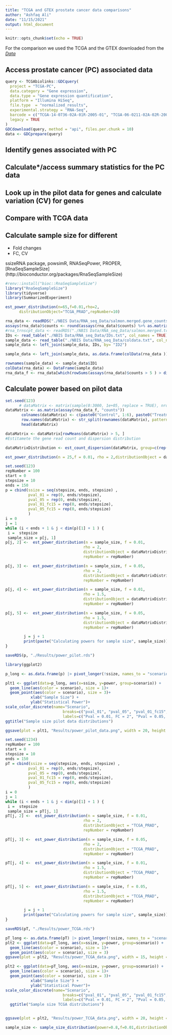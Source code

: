 ```yaml
---
title: "TCGA and GTEX prostate cancer data comparisons"
author: "Ashfaq Ali"
date: "11/15/2021"
output: html_document
---
```


```r
knitr::opts_chunk$set(echo = TRUE)
```

For the comparison we used the TCGA and the GTEX downloaded from the  [*Data*](https://www.nature.com/articles/sdata201861) 

## Access prostate cancer (PC) associated data
```r


query <- TCGAbiolinks::GDCquery(
  project = "TCGA-PC",
  data.category = "Gene expression",
  data.type = "Gene expression quantification",
  platform = "Illumina HiSeq", 
  file.type  = "normalized_results",
  experimental.strategy = "RNA-Seq",
  barcode = c("TCGA-14-0736-02A-01R-2005-01", "TCGA-06-0211-02A-02R-2005-01"),
  legacy = TRUE
)
GDCdownload(query, method = "api", files.per.chunk = 10)
data <- GDCprepare(query)
```

## Identify genes associated with PC 

## Calculate*/access summary statistics for the PC data

## Look up in the pilot data for genes and calculate variation (CV) for genes

## Compare with TCGA data

## Calculate sample size for different
 - Fold changes
 - FC, CV
 
 ssizeRNA package, powsimR, RNASeqPower, PROPER, [RnaSeqSampleSize] (http://bioconductor.org/packages/RnaSeqSampleSize)

```r
#renv::install("bioc::RnaSeqSampleSize")
library("RnaSeqSampleSize")
library(tidyverse)
library(SummarizedExperiment)
```

```r

est_power_distribution(n=65,f=0.01,rho=2,
      distributionObject="TCGA_PRAD",repNumber=10)

```

```r
rna_data <- readRDS("./NBIS Data/RNA_seq_Data/salmon.merged.gene_counts.rds")
assays(rna_data)$counts <- round(assays(rna_data)$counts) %>% as.matrix()
#rna_trnscpt_data <- readRDS("./NBIS Data/RNA_seq_Data/salmon.merged.transcript_counts.rds")
IDs <- read_table("./NBIS Data/RNA_seq_Data/IDs.txt", col_names = TRUE)
sample_data <- read_table("./NBIS Data/RNA_seq_Data/coldata.txt", col_names = TRUE)
sample_data <- left_join(sample_data, IDs, by= "ID2")

sample_data <- left_join(sample_data, as.data.frame(colData(rna_data )),by = c("ID1"="names") )

rownames(sample_data) <- sample_data$ID1 
colData(rna_data) <- DataFrame(sample_data)
rna_data_f <- rna_data[which(rowSums(assays(rna_data)$counts > 5 ) > dim(rna_data)[2]/2 ), ]
```
## Calculate power based on pilot data  

```r
set.seed(123)
      # dataMatrix <- matrix(sample(0:3000, 1e+05, replace = TRUE), nrow = 10000, ncol = 10)
dataMatrix <- as.matrix(assay(rna_data_f, "counts"))
       colnames(dataMatrix) <- c(paste0("Control", 1:6), paste0("Treatment", 1:6))
       row.names(dataMatrix) <- str_split(rownames(dataMatrix), pattern = "[.]", simplify = TRUE)[,1]
       head(dataMatrix)
```
```r
dataMatrix <- dataMatrix[rowMeans(dataMatrix) > 5, ]
#Estitamete the gene read count and dispersion distribution

dataMatrixDistribution <- est_count_dispersion(dataMatrix, group=c(rep(0,6),rep(1,6)))

```

```r
est_power_distribution(n = 25,f = 0.01, rho = 2,distributionObject = dataMatrixDistribution, repNumber = 100)
```


```r
set.seed(123)
repNumber = 100
start = 0
stepsize = 10
ends = 150
p = cbind(ssize = seq(stepsize, ends, stepsize) , 
          pval_01 = rep(0, ends/stepsize), 
          pval_05 = rep(0, ends/stepsize),
          pval_01_fc15 = rep(0, ends/stepsize),
          pval_05_fc15 = rep(0, ends/stepsize)
          )
i = 0
j = 1
while (i < ends + 1 & j < dim(p)[1] + 1 ) {
 i =  stepsize
 sample_size = p[j, 1]
p[j, 2] <-  est_power_distribution(n = sample_size, f = 0.01, 
                                  rho = 2, 
                                  distributionObject = dataMatrixDistribution, 
                                  repNumber = repNumber)

p[j, 3] <-  est_power_distribution(n = sample_size, f = 0.05, 
                                  rho = 2, 
                                  distributionObject = dataMatrixDistribution, 
                                  repNumber = repNumber)

p[j, 4] <-  est_power_distribution(n = sample_size, f = 0.01, 
                                  rho = 1.5, 
                                  distributionObject = dataMatrixDistribution, 
                                  repNumber = repNumber)

p[j, 5] <-  est_power_distribution(n = sample_size, f = 0.05, 
                                  rho = 1.5, 
                                  distributionObject = dataMatrixDistribution, 
                                  repNumber = repNumber)

        j = j + 1
        print(paste("Calculating powers for sample size", sample_size))
}

saveRDS(p, "./Results/power_pilot.rds")


```



```r
library(ggplot2)

p_long <- as.data.frame(p) |> pivot_longer(!ssize, names_to = "scenario", values_to = "power")

plt1 <- ggplot(data=p_long, aes(x=ssize, y=power, group=scenario)) +
  geom_line(aes(color = scenario), size = 1)+
  geom_point(aes(color = scenario), size = 3)+ 
           xlab("Sample Size") + 
           ylab("Statistical Power")+
scale_color_discrete(name="Scenario",
                         breaks=c("pval_01", "pval_05", "pval_01_fc15", "pval_05_fc15"),
                         labels=c("Pval = 0.01, FC = 2", "Pval = 0.05, FC = 2", "Pval = 0.01, FC = 1.5", "Pval = 0.05, FC = 1.5"))+
ggtitle("Sample size pilot data distributions")

ggsave(plot = plt1, "Results/power_pilot_data.png", width = 20, height = 14,  units = "cm", dpi = 175 )
```

```r
set.seed(1234)
repNumber = 100
start = 0
stepsize = 10
ends = 150
pT = cbind(ssize = seq(stepsize, ends, stepsize) , 
          pval_01 = rep(0, ends/stepsize), 
          pval_05 = rep(0, ends/stepsize),
          pval_01_fc15 = rep(0, ends/stepsize),
          pval_05_fc15 = rep(0, ends/stepsize)
          )
i = 0
j = 1
while (i < ends + 1 & j < dim(p)[1] + 1 ) {
 i =  stepsize
 sample_size = pT[j, 1]
pT[j, 2] <-  est_power_distribution(n = sample_size, f = 0.01, 
                                  rho = 2, 
                                  distributionObject = "TCGA_PRAD", 
                                  repNumber = repNumber)

pT[j, 3] <-  est_power_distribution(n = sample_size, f = 0.05, 
                                  rho = 2, 
                                  distributionObject = "TCGA_PRAD", 
                                  repNumber = repNumber)

pT[j, 4] <-  est_power_distribution(n = sample_size, f = 0.01, 
                                  rho = 1.5, 
                                  distributionObject = "TCGA_PRAD", 
                                  repNumber = repNumber)

pT[j, 5] <-  est_power_distribution(n = sample_size, f = 0.05, 
                                  rho = 1.5, 
                                  distributionObject = "TCGA_PRAD", 
                                  repNumber = repNumber)

        j = j + 1
        print(paste("Calculating powers for sample size", sample_size))
}

saveRDS(pT, "./Results/power_TCGA.rds")

```

```r
pT_long <- as.data.frame(pT) |> pivot_longer(!ssize, names_to = "scenario", values_to = "power")
plt2 <- ggplot(data=pT_long, aes(x=ssize, y=power, group=scenario)) +
  geom_line(aes(color = scenario), size = 1)+
  geom_point(aes(color = scenario), size = 3)
ggsave(plot = plt2, "Results/power_TCGA_data.png", width = 15, height = 10,  units = "cm", dpi = 175 )

plt2 <- ggplot(data=pT_long, aes(x=ssize, y=power, group=scenario)) +
  geom_line(aes(color = scenario), size = 1)+
  geom_point(aes(color = scenario), size = 3)+ 
           xlab("Sample Size") + 
           ylab("Statistical Power")+
scale_color_discrete(name="Scenario",
                         breaks=c("pval_01", "pval_05", "pval_01_fc15", "pval_05_fc15"),
                         labels=c("Pval = 0.01, FC = 2", "Pval = 0.05, FC = 2", "Pval = 0.01, FC = 1.5", "Pval = 0.05, FC = 1.5"))+
  ggtitle("Sample size TCGA distributions")


ggsave(plot = plt2, "Results/power_TCGA_data.png", width = 20, height = 14,  units = "cm", dpi = 175 )
```


```r
sample_size <- sample_size_distribution(power=0.8,f=0.01,distributionObject=dataMatrixDistribution, repNumber=100,showMessage=TRUE)
```

